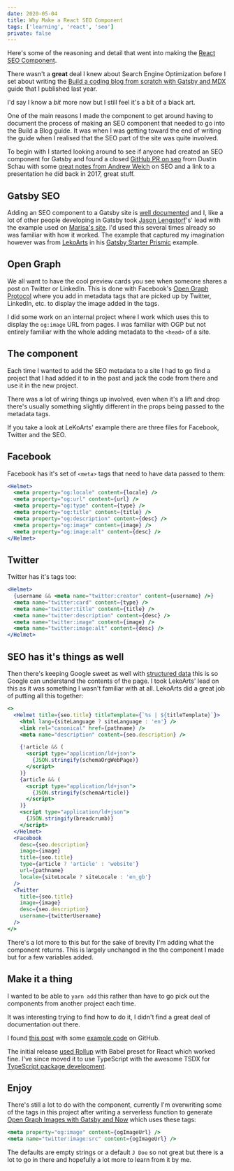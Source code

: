```yaml
---
date: 2020-05-04
title: Why Make a React SEO Component
tags: ['learning', 'react', 'seo']
private: false
---
```


Here's some of the reasoning and detail that went into making the
[React SEO Component].

There wasn't a **great** deal I knew about Search Engine Optimization
before I set about writing the [Build a coding blog from scratch with
Gatsby and MDX] guide that I published last year.

I'd say I know a _bit_ more now but I still feel it's a bit of a black
art.

One of the main reasons I made the component to get around having to
document the process of making an SEO component that needed to go into
the Build a Blog guide. It was when I was getting toward the end of
writing the guide when I realised that the SEO part of the site was
quite involved.

To begin with I started looking around to see if anyone had created an
SEO component for Gatsby and found a closed [GitHub PR on seo] from
Dustin Schau with some [great notes from Andrew Welch] on SEO and a
link to a presentation he did back in 2017, great stuff.

<Vimeo vimeoId="246846978" />

## Gatsby SEO

Adding an SEO component to a Gatsby site is [well documented] and I,
like a lot of other people developing in Gatsby took [Jason
Lengstorf]'s' lead with the example used on [Marisa's site]. I'd used
this several times already so was familiar with how it worked. The
example that captured my imagination however was from [LekoArts] in
his [Gatsby Starter Prismic] example.

## Open Graph

We all want to have the cool preview cards you see when someone shares
a post on Twitter or LinkedIn. This is done with Facebook's [Open
Graph Protocol] where you add in metadata tags that are picked up by
Twitter, LinkedIn, etc. to display the image added in the tags.

I did some work on an internal project where I work which uses this to
display the `og:image` URL from pages. I was familiar with OGP but not
entirely familiar with the whole adding metadata to the `<head>` of a
site.

## The component

Each time I wanted to add the SEO metadata to a site I had to go find
a project that I had added it to in the past and jack the code from
there and use it in the new project.

There was a lot of wiring things up involved, even when it's a lift
and drop there's usually something slightly different in the props
being passed to the metadata tags.

If you take a look at LeKoArts' example there are three files for
Facebook, Twitter and the SEO.

## Facebook

Facebook has it's set of `<meta>` tags that need to have data passed
to them:

```jsx
<Helmet>
  <meta property="og:locale" content={locale} />
  <meta property="og:url" content={url} />
  <meta property="og:type" content={type} />
  <meta property="og:title" content={title} />
  <meta property="og:description" content={desc} />
  <meta property="og:image" content={image} />
  <meta property="og:image:alt" content={desc} />
</Helmet>
```

## Twitter

Twitter has it's tags too:

```jsx
<Helmet>
  {username && <meta name="twitter:creator" content={username} />}
  <meta name="twitter:card" content={type} />
  <meta name="twitter:title" content={title} />
  <meta name="twitter:description" content={desc} />
  <meta name="twitter:image" content={image} />
  <meta name="twitter:image:alt" content={desc} />
</Helmet>
```

## SEO has it's things as well

Then there's keeping Google sweet as well with [structured data] this
is so Google can understand the contents of the page. I took LekoArts'
lead on this as it was something I wasn't familiar with at all.
LekoArts did a great job of putting all this together:

```jsx
<>
  <Helmet title={seo.title} titleTemplate={`%s | ${titleTemplate}`}>
    <html lang={siteLanguage ? siteLanguage : 'en'} />
    <link rel="canonical" href={pathname} />
    <meta name="description" content={seo.description} />

    {!article && (
      <script type="application/ld+json">
        {JSON.stringify(schemaOrgWebPage)}
      </script>
    )}
    {article && (
      <script type="application/ld+json">
        {JSON.stringify(schemaArticle)}
      </script>
    )}
    <script type="application/ld+json">
      {JSON.stringify(breadcrumb)}
    </script>
  </Helmet>
  <Facebook
    desc={seo.description}
    image={image}
    title={seo.title}
    type={article ? 'article' : 'website'}
    url={pathname}
    locale={siteLocale ? siteLocale : 'en_gb'}
  />
  <Twitter
    title={seo.title}
    image={image}
    desc={seo.description}
    username={twitterUsername}
  />
</>
```

There's a lot more to this but for the sake of brevity I'm adding what
the component returns. This is largely unchanged in the the component
I made but for a few variables added.

## Make it a thing

I wanted to be able to `yarn add` this rather than have to go pick out
the components from another project each time.

It was interesting trying to find how to do it, I didn't find a great
deal of documentation out there.

I found [this post] with some [example code] on GitHub.

The initial release [used Rollup] with Babel preset for React which
worked fine. I've since moved it to use TypeScript with the awesome
TSDX for [TypeScript package development].

## Enjoy

There's still a lot to do with the component, currently I'm
overwriting some of the tags in this project after writing a
serverless function to generate [Open Graph Images with Gatsby and
Now] which uses these tags:

```jsx
<meta property="og:image" content={ogImageUrl} />
<meta name="twitter:image:src" content={ogImageUrl} />
```

The defaults are empty strings or a default `J Doe` so not great but
there is a lot to go in there and hopefully a lot more to learn from
it by me.

<!-- Links -->

[react seo component]:
  https://www.npmjs.com/package/react-seo-component
[build a coding blog from scratch with gatsby and mdx]:
  https://thelocalhost.io/2019/10/31/build-an-mdx-blog
[github pr on seo]: https://github.com/gatsbyjs/gatsby/pull/10780
[issue]: https://github.com/gatsbyjs/gatsby/issues/14125
[great notes from andrew welch]:
  https://github.com/gatsbyjs/gatsby/pull/10780#issuecomment-451048608
[lekoarts]: https://github.com/LekoArts
[his own implementation]:
  https://github.com/LekoArts/gatsby-starter-prismic/blob/master/src/components/SEO/SEO.jsx
[jason lengstorf]: https://twitter.com/jlengstorf
[marisa's site]:
  https://github.com/marisamorby/marisamorby.com/blob/master/packages/gatsby-theme-blog-sanity/src/components/seo.js
[well documented]: https://www.gatsbyjs.org/docs/add-seo-component/
[gatsby starter prismic]:
  https://github.com/LeKoArts/gatsby-starter-prismic/blob/master/src/components/SEO/SEO.jsx
[open graph protocol]: https://ogp.me/
[structured data]:
  https://developers.google.com/search/docs/guides/intro-structured-data
[used rollup]:
  https://github.com/spences10/react-seo-component/blob/32acf12d53/rollup.config.js
[typescript package development]: https://github.com/jaredpalmer/tsdx
[open graph images with gatsby and now]:
  https://thelocalhost.io/2020/04/30/serverless-og-images/
[this post]:
  https://medium.com/recraftrelic/building-a-react-component-as-a-npm-module-18308d4ccde9
[example code]:
  https://github.com/recraftrelic/dummy-react-npm-module/blob/master/package.json
